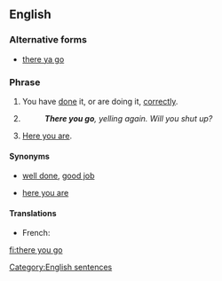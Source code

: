 ==English==

===Alternative forms===
* {{qualifier|more informal}} [[there ya go]]

===Phrase===
{{head|en|phrase|head=[[there]] [[you]] [[go]]}}

# {{context|informal|idiomatic|lang=en}} You have [[do]]ne it, or are doing it, [[correctly]].
# {{context|informal|idiomatic|lang=en}} {{non-gloss definition|Expressing [[exasperation]].}}
#: '''''There you go''', yelling again. Will you shut up?''
# {{context|informal|idiomatic|lang=en}} {{non-gloss definition|Used while [[give|giving]] someone something.}} [[here you are|Here you are]].

====Synonyms====
* {{sense|doing something correctly}} [[well done]], [[good job]]
* {{sense|when giving}} [[here you are]]

====Translations====
{{trans-top|you have done it, or are doing it, correctly}}
* French: {{t+|fr|ça y est}}
{{trans-mid}}
{{trans-bottom}}

{{trans-top|expressing exasperation}}
{{trans-mid}}
{{trans-bottom}}

{{trans-see|here you are}}

[[Category:English sentences]]

[[fi:there you go]]